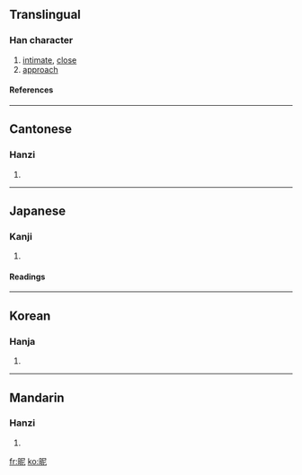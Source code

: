 ==Translingual==
===Han character===
{{Han char|rn=72|rad=日|as=05|sn=9|four=6701<sub>1</sub>|canj=日尸心 (ASP)}}
# [[intimate]], [[close]]
# [[approach]]
====References====
{{Han ref|kx=0494.070|dkj=13866|dj=0858.130|hdz=21504.020|uh=6635|ud=26165|bh=CEEE|bd=52974}}
----
==Cantonese==
===Hanzi===
{{yue-hanzi|jyut=|y=nik1}}
# {{defn|Cantonese}}
----
==Japanese==
===Kanji===
{{ja-kanji|grade=|rs=日05}}
# {{defn|Japanese}} 
====Readings====
{{ja-readings|on=[[じつ]] (jitsu), [[しょく]] (shoku)|kun=[[ちかずく]] (chikazuku)}}
----
==Korean==
===Hanja===
{{ko-hanja|hangeul=닐>일, 녜>예|eumhun=|rv=nil>il, nye>ye|mr=nil>il, nye>ye|y=nil>il, nyey>yey}}
# {{defn|Korean}}
----
==Mandarin==
===Hanzi===
{{cmn-hanzi|pin=[[nì]] ([[ni4]])|wg=ni<sup>4</sup>}}
# {{defn|Mandarin}}

[[fr:昵]]
[[ko:昵]]